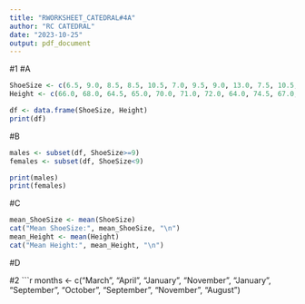 ```yaml
---
title: "RWORKSHEET_CATEDRAL#4A"
author: "RC CATEDRAL"
date: "2023-10-25"
output: pdf_document
---
```

#1
#A
```r
ShoeSize <- c(6.5, 9.0, 8.5, 8.5, 10.5, 7.0, 9.5, 9.0, 13.0, 7.5, 10.5, 8.5)
Height <- c(66.0, 68.0, 64.5, 65.0, 70.0, 71.0, 72.0, 64.0, 74.5, 67.0, 71.0, 71.0)

df <- data.frame(ShoeSize, Height)
print(df)
```
#B
```r
males <- subset(df, ShoeSize>=9)
females <- subset(df, ShoeSize<9)

print(males)
print(females)
```
#C
```r
mean_ShoeSize <- mean(ShoeSize)
cat("Mean ShoeSize:", mean_ShoeSize, "\n")
mean_Height <- mean(Height)
cat("Mean Height:", mean_Height, "\n")
```
#D


#2
```r
months <- c("March", "April", "January", "November", "January", "September", "October", "September", "November", "August")

